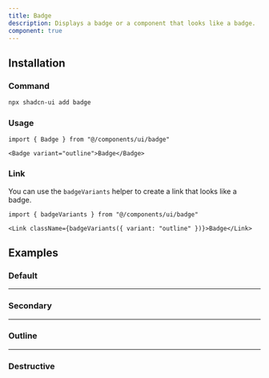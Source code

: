 ```yaml
---
title: Badge
description: Displays a badge or a component that looks like a badge.
component: true
---
```


<ComponentPreview name="badge-demo" />

## Installation

<Steps>

### Command

```bash
npx shadcn-ui add badge
```

### Usage

```tsx
import { Badge } from "@/components/ui/badge"
```

```tsx
<Badge variant="outline">Badge</Badge>
```

</Steps>

### Link

You can use the `badgeVariants` helper to create a link that looks like a badge.

```tsx
import { badgeVariants } from "@/components/ui/badge"
```

```tsx
<Link className={badgeVariants({ variant: "outline" })}>Badge</Link>
```

## Examples

### Default

<ComponentPreview name="badge-demo" />

---

### Secondary

<ComponentPreview name="badge-secondary" />

---

### Outline

<ComponentPreview name="badge-outline" />

---

### Destructive

<ComponentPreview name="badge-destructive" />
